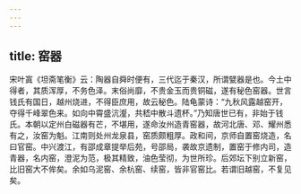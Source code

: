 ```yaml
---
---
---
```

title: 窑器
---




宋叶寘《坦斋笔衡》云：陶器自舜时便有，三代迄于秦汉，所谓甓器是也。今土中得者，其质浑厚，不务色泽。末俗尚靡，不贵金玉而贵铜磁，遂有秘色窑器。世言钱氏有国日，越州烧进，不得臣庶用，故云秘色。陆龟蒙诗：“九秋风露越窑开，夺得千峰翠色来。如向中霄盛沆瀣，共嵇中散斗遗杯。”乃知唐世已有，非始于钱氏。本朝以定州白磁器有芒，不堪用，遂命汝州造青窑器，故河北唐、邓、耀州悉有之，汝窑为魁。江南则处州龙泉县，窑质颇粗厚。政和间，京师自置窑烧造，名曰官窑。中兴渡江，有邵成章提举后苑，号邵局，袭故京遗制，置窑于修内司，造青器，名内窑，澄泥为范，极其精致，油色莹彻，为世所珍。后郊坛下别立新窑，比旧窑大不侔矣。余如乌泥窑、余杭窑、续窑，皆非官窑比。若谓旧越窑，不复见矣。